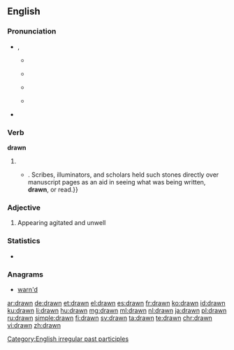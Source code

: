 ==English==

===Pronunciation===
* {{enPR|drôn}}, {{IPA|/drɔːn/}}
** {{a|UK}} {{IPA|[dɹɔːn]}}
** {{a|US}} {{IPA|[dɹɔn]}}
** {{audio|en-us-drawn.ogg|Audio (US)|lang=en}}
** {{a|US|cot-caught}} {{IPA|[dɹɑn]}}
* {{rhymes|ɔːn}}

===Verb===
'''drawn'''

# {{past participle of|draw|lang=en}}
#*{{quote-magazine|year=2013|month=September-October|author={{w|Henry Petroski}}
|magazine={{w|American Scientist}}|title=[http://www.americanscientist.org/issues/pub/2013/5/the-evolution-of-eyeglasses The Evolution of Eyeglasses]
|passage=The ability of a segment of a glass sphere to magnify whatever is placed before it was known around the year 1000, when the spherical segment was called a reading stone,{{...}}. Scribes, illuminators, and scholars held such stones directly over manuscript pages as an aid in seeing what was being written, '''drawn''', or read.}}

===Adjective===
{{en-adj}}

# Appearing agitated and unwell

===Statistics===
* {{rank|bit|Indian|produce|826|drawn|field|street|attempt}}

===Anagrams===
* [[warn'd#English|warn'd]]

[[Category:English irregular past participles]]

[[ar:drawn]]
[[de:drawn]]
[[et:drawn]]
[[el:drawn]]
[[es:drawn]]
[[fr:drawn]]
[[ko:drawn]]
[[id:drawn]]
[[ku:drawn]]
[[li:drawn]]
[[hu:drawn]]
[[mg:drawn]]
[[ml:drawn]]
[[nl:drawn]]
[[ja:drawn]]
[[pl:drawn]]
[[ru:drawn]]
[[simple:drawn]]
[[fi:drawn]]
[[sv:drawn]]
[[ta:drawn]]
[[te:drawn]]
[[chr:drawn]]
[[vi:drawn]]
[[zh:drawn]]